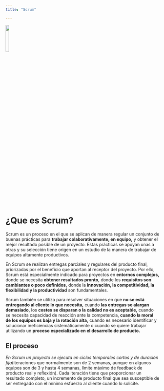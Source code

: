 ```yaml
---
title: "Scrum"

---
```


![](img/scrum.svg){width="15%"}

# ¿Que es Scrum?

Scrum es un proceso en el que se aplican de manera regular un conjunto de buenas prácticas para **trabajar colaborativamente, en equipo,** y obtener el mejor resultado posible de un proyecto. Estas prácticas se apoyan unas a otras y su selección tiene origen en un estudio de la manera de trabajar de equipos altamente productivos.

En Scrum se realizan entregas parciales y regulares del producto final, priorizadas por el beneficio que aportan al receptor del proyecto. Por ello, Scrum está especialmente indicado para proyectos en **entornos complejos,** donde se necesita **obtener resultados pronto,** donde los **requisitos son cambiantes o poco definidos,** donde la **innovación, la competitividad, la flexibilidad y la productividad** son fundamentales.

Scrum también se utiliza para resolver situaciones en que **no se está entregando al cliente lo que necesita,** cuando **las entregas se alargan demasiado,** los **costes se disparan o la calidad no es aceptable,** cuando se necesita capacidad de reacción ante la competencia, **cuando la moral de los equipos es baja y la rotación alta,** cuando es necesario identificar y solucionar ineficiencias sistemáticamente o cuando se quiere trabajar utilizando un **proceso especializado en el desarrollo de producto.**

## El proceso

*En Scrum un proyecto se ejecuta en ciclos temporales cortos y de duración fija*(iteraciones que normalmente son de 2 semanas, aunque en algunos equipos son de 3 y hasta 4 semanas, límite máximo de feedback de producto real y reflexión). Cada iteración tiene que proporcionar un resultado completo, un incremento de producto final que sea susceptible de ser entregado con el mínimo esfuerzo al cliente cuando lo solicite.